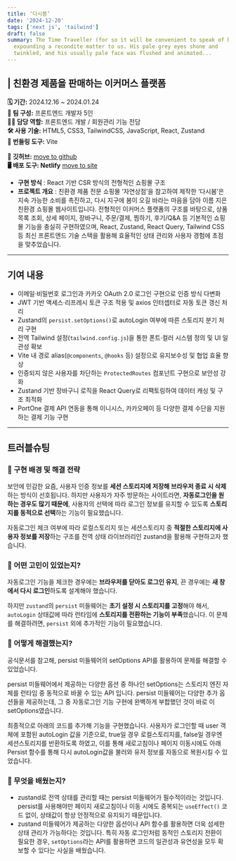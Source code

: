 ```yaml
---
title: ‘다시봄’
date: '2024-12-20'
tags: ['next js', 'tailwind']
draft: false
summary: The Time Traveller (for so it will be convenient to speak of him) was
  expounding a recondite matter to us. His pale grey eyes shone and
  twinkled, and his usually pale face was flushed and animated...
---
```


## | 친환경 제품을 판매하는 이커머스 플랫폼

**🗓️ 기간:** 2024.12.16 ~ 2024.01.24  
**👥 팀 구성:** 프론트엔드 개발자 5인  
**👩‍💻 담당 역할:** 프론트엔드 개발 / 회원관리 기능 전담  
**🛠️ 사용 기술:** HTML5, CSS3, TailwindCSS, JavaScript, React, Zustand  
**💐 번들링 도구:** Vite

**🌿 깃허브:** [move to github](https://github.com/jyungx2/againSpring_refactor)  
**🖥️ 배포 도구: Netlify** [move to site](https://main--2trillionmarket.netlify.app/)

- **구현 방식** : React 기반 CSR 방식의 전형적인 쇼핑몰 구조
- **프로젝트 개요** : 친환경 제품 전문 쇼핑몰 ‘자연상점’을 참고하여 제작한 ‘다시봄’은 지속 가능한 소비를 촉진하고, 다시 지구에 봄이 오길 바라는 마음을 담아 이름 지은 친환경 쇼핑몰 웹사이트입니다. 전형적인 이커머스 플랫폼의 구조를 바탕으로, 상품 목록 조회, 상세 페이지, 장바구니, 주문/결제, 찜하기, 후기/Q&A 등 기본적인 쇼핑몰 기능을 충실히 구현하였으며, React, Zustand, React Query, Tailwind CSS 등 최신 프론트엔드 기술 스택을 활용해 효율적인 상태 관리와 사용자 경험에 초점을 맞추었습니다.

---

## 기여 내용

- 이메일·비밀번호 로그인과 카카오 OAuth 2.0 로그인 구현으로 인증 방식 다변화
- JWT 기반 액세스·리프레시 토큰 구조 적용 및 axios 인터셉터로 자동 토큰 갱신 처리
- Zustand의 `persist.setOptions()`로 autoLogin 여부에 따른 스토리지 분기 처리 구현
- 전역 Tailwind 설정(`tailwind.config.js`)을 통한 폰트·컬러 시스템 정의 및 UI 일관성 확보
- Vite 내 경로 alias(`@components`, `@hooks` 등) 설정으로 유지보수성 및 협업 효율 향상
- 인증되지 않은 사용자를 차단하는 `ProtectedRoutes` 컴포넌트 구현으로 보안성 강화
- Zustand 기반 장바구니 로직을 React Query로 리팩토링하여 데이터 캐싱 및 구조 최적화
- PortOne 결제 API 연동을 통해 이니시스, 카카오페이 등 다양한 결제 수단을 지원하는 결제 기능 구현

---

## 트러블슈팅

### 📌 구현 배경 및 해결 전략

보안에 민감한 요즘, 사용자 인증 정보를 **세션 스토리지에 저장해 브라우저 종료 시 삭제**하는 방식이 선호됩니다. 하지만 사용자가 자주 방문하는 사이트라면, **자동로그인을 원하는 경우도 많기 때문에**, 사용자의 선택에 따라 로그인 정보를 유지할 수 있도록 **스토리지를 동적으로 선택**하는 기능이 필요했습니다.

자동로그인 체크 여부에 따라 로컬스토리지 또는 세션스토리지 중 **적절한 스토리지에 사용자 정보를 저장**하는 구조를 전역 상태 라이브러리인 zustand을 활용해 구현하고자 했습니다.

### 📌 어떤 고민이 있었는지?

자동로그인 기능을 체크한 경우에는 **브라우저를 닫아도 로그인 유지**, 끈 경우에는 **새 창에서 다시 로그인**하도록 설계해야 했습니다.

하지만 `zustand`의 `persist` 미들웨어는 **초기 설정 시 스토리지를 고정**해야 해서, `autoLogin` 상태값에 따라 런타임에 **스토리지를 전환하는 기능이 부족**했습니다. 이 문제를 해결하려면, `persist` 외에 추가적인 기능이 필요했습니다.

### 📌 어떻게 해결했는지?

공식문서를 참고해, persist 미들웨어의 setOptions API를 활용하여 문제를 해결할 수 있었습니다.

persist 미들웨어에서 제공하는 다양한 옵션 중 하나인 setOptions는 스토리지 엔진 자체를 런타임 중 동적으로 바꿀 수 있는 API 입니다. persist 미들웨어는 다양한 추가 옵션들을 제공하는데, 그 중 자동로그인 기능 구현에 완벽하게 부합했던 것이 바로 이 setOptions였습니다.

최종적으로 아래의 코드를 추가해 기능을 구현했습니다. 사용자가 로그인할 때 user 객체에 포함된 autoLogin 값을 기준으로, true일 경우 로컬스토리지를, false일 경우엔 세션스토리지를 반환하도록 하였고, 이를 통해 새로고침이나 페이지 이동시에도 아래 Persist 함수를 통해 다시 autoLogin값을 불러와 유저 정보를 자동으로 복원시킬 수 있었습니다.

### 📌 무엇을 배웠는지?

- zustand로 전역 상태를 관리할 때는 persist 미들웨어가 필수적이라는 것입니다. persist를 사용해야만 페이지 새로고침이나 이동 시에도 중복되는 `useEffect()` 코드 없이, 상태값이 항상 안정적으로 유지되기 때문입니다.
- zustand 미들웨어가 제공하는 다양한 옵션이나 API 함수를 활용하면 더욱 섬세한 상태 관리가 가능하다는 것입니다. 특히 자동 로그인처럼 동적인 스토리지 전환이 필요한 경우, `setOptions`라는 API를 활용하면 코드의 일관성과 유연성을 모두 확보할 수 있다는 사실을 배웠습니다.
